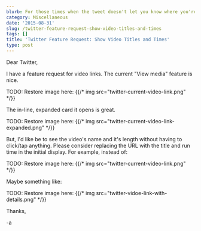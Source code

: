 ```yaml
---
blurb: For those times when the tweet doesn't let you know where you're going.
category: Miscellaneous
date: '2015-08-31'
slug: /twitter-feature-request-show-video-titles-and-times
tags: []
title: 'Twitter Feature Request: Show Video Titles and Times'
type: post
---
```



Dear Twitter, 

I have a feature request for video links. The current "View media" feature is nice.

TODO: Restore image here: {{/* img src="twitter-current-video-link.png" */}} 

The in-line, expanded card it opens is great.

TODO: Restore image here: {{/* img src="twitter-current-video-link-expanded.png" */}} 

But, I'd like be to see the video's name and it's length without having to click/tap anything. Please consider replacing the URL with the title and run time in the initial display. For example, instead of:

TODO: Restore image here: {{/* img src="twitter-current-video-link.png" */}} 

Maybe something like:

TODO: Restore image here: {{/* img src="twitter-vidoe-link-with-details.png" */}} 

Thanks, 

-a